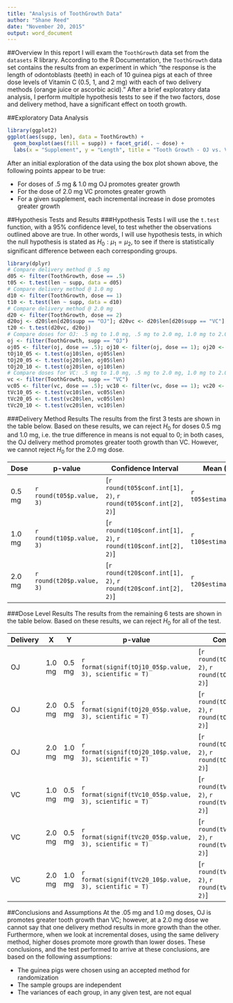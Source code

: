 ```yaml
---
title: "Analysis of ToothGrowth Data"
author: "Shane Reed"
date: "November 20, 2015"
output: word_document
---
```


<style type="text/css">
.table {
    width: 60%;
}
</style>

##Overview
In this report I will exam the `ToothGrowth` data set from the `datasets` R library. According to the R Documentation, the `ToothGrowth` data set contains the results from an experiment in which "the response is the length of odontoblasts (teeth) in each of 10 guinea pigs at each of three dose levels of Vitamin C (0.5, 1, and 2 mg) with each of two delivery methods (orange juice or ascorbic acid)." After a brief exploratory data analysis, I perform multiple hypothesis tests to see if the two factors, dose and delivery method, have a significant effect on tooth growth.

##Exploratory Data Analysis
```r
library(ggplot2)
ggplot(aes(supp, len), data = ToothGrowth) + 
  geom_boxplot(aes(fill = supp)) + facet_grid(. ~ dose) + 
  labs(x = "Supplement", y = "Length", title = "Tooth Growth - OJ vs. VC by Dose")
```

After an initial exploration of the data using the box plot shown above, the following points appear to be true:

* For doses of .5 mg & 1.0 mg OJ promotes greater growth
* For the dose of 2.0 mg VC promotes greater growth
* For a given supplement, each incremental increase in dose promotes greater growth

##Hypothesis Tests and Results
###Hypothesis Tests
I will use the `t.test` function, with a 95% confidence level, to test whether the observations outlined above are true. In other words, I will use hypothesis tests, in which the null hypothesis is stated as $H_0: \mu_1 = \mu_2$, to see if there is statistically significant difference between each corresponding groups.
```r
library(dplyr)
# Compare delivery method @ .5 mg
d05 <- filter(ToothGrowth, dose == .5)
t05 <- t.test(len ~ supp, data = d05)
# Compare delivery method @ 1.0 mg
d10 <- filter(ToothGrowth, dose == 1)
t10 <- t.test(len ~ supp, data = d10)
# Compare delivery method @ 2.0 mg
d20 <- filter(ToothGrowth, dose == 2)
d20oj <- d20$len[d20$supp == "OJ"]; d20vc <- d20$len[d20$supp == "VC"]
t20 <- t.test(d20vc, d20oj)
# Compare doses for OJ: .5 mg to 1.0 mg, .5 mg to 2.0 mg, 1.0 mg to 2.0 mg
oj <- filter(ToothGrowth, supp == "OJ")
oj05 <- filter(oj, dose == .5); oj10 <- filter(oj, dose == 1); oj20 <- filter(oj, dose == 2)
tOj10_05 <- t.test(oj10$len, oj05$len)
tOj20_05 <- t.test(oj20$len, oj05$len)
tOj20_10 <- t.test(oj20$len, oj10$len)
# Compare doses for VC: .5 mg to 1.0 mg, .5 mg to 2.0 mg, 1.0 mg to 2.0 mg
vc <- filter(ToothGrowth, supp == "VC")
vc05 <- filter(vc, dose == .5); vc10 <- filter(vc, dose == 1); vc20 <- filter(vc, dose == 2)
tVc10_05 <- t.test(vc10$len, vc05$len)
tVc20_05 <- t.test(vc20$len, vc05$len)
tVc20_10 <- t.test(vc20$len, vc10$len)
```

###Delivery Method Results
The results from the first 3 tests are shown in the table below. Based on these results, we can reject $H_0$ for doses 0.5 mg and 1.0 mg, i.e. the true difference in means is not equal to 0; in both cases, the OJ delivery method promotes greater tooth growth than VC. However, we cannot reject $H_0$ for the 2.0 mg dose.

Dose|p-value|Confidence Interval|Mean (OJ)|Mean (VC)
---|---|---|---|---
0.5 mg|`r round(t05$p.value, 3)`|[`r round(t05$conf.int[1], 2)`, `r round(t05$conf.int[2], 2)`]|`r t05$estimate[[1]]`|`r t05$estimate[[2]]`
1.0 mg|`r round(t10$p.value, 3)`|[`r round(t10$conf.int[1], 2)`, `r round(t10$conf.int[2], 2)`]|`r t10$estimate[[1]]`|`r t10$estimate[[2]]`
2.0 mg|`r round(t20$p.value, 3)`|[`r round(t20$conf.int[1], 2)`, `r round(t20$conf.int[2], 2)`]|`r t20$estimate[[1]]`|`r t20$estimate[[2]]`

###Dose Level Results
The results from the remaining 6 tests are shown in the table below. Based on these results, we can reject $H_0$ for all of the test. 

Delivery|X|Y|p-value|Confidence Interval|Mean (X)|Mean (y)
---|---|---|---|---|---|---
OJ|1.0 mg|0.5 mg|`r format(signif(tOj10_05$p.value, 3), scientific = T)`|[`r round(tOj10_05$conf.int[1], 2)`, `r round(tOj10_05$conf.int[2], 2)`]|`r tOj10_05$estimate[[1]]`|`r tOj10_05$estimate[[2]]`
OJ|2.0 mg|0.5 mg|`r format(signif(tOj20_05$p.value, 3), scientific = T)`|[`r round(tOj20_05$conf.int[1], 2)`, `r round(tOj20_05$conf.int[2], 2)`]|`r tOj20_05$estimate[[1]]`|`r tOj20_05$estimate[[2]]`
OJ|2.0 mg|1.0 mg|`r format(signif(tOj20_10$p.value, 3), scientific = T)`|[`r round(tOj20_10$conf.int[1], 2)`, `r round(tOj20_10$conf.int[2], 2)`]|`r tOj20_10$estimate[[1]]`|`r tOj20_10$estimate[[2]]`
VC|1.0 mg|0.5 mg|`r format(signif(tVc10_05$p.value, 3), scientific = T)`|[`r round(tVc10_05$conf.int[1], 2)`, `r round(tVc10_05$conf.int[2], 2)`]|`r tVc10_05$estimate[[1]]`|`r tVc10_05$estimate[[2]]`
VC|2.0 mg|0.5 mg|`r format(signif(tVc20_05$p.value, 3), scientific = T)`|[`r round(tVc20_05$conf.int[1], 2)`, `r round(tVc20_05$conf.int[2], 2)`]|`r tVc20_05$estimate[[1]]`|`r tVc20_05$estimate[[2]]`
VC|2.0 mg|1.0 mg|`r format(signif(tVc20_10$p.value, 3), scientific = T)`|[`r round(tVc20_10$conf.int[1], 2)`, `r round(tVc20_10$conf.int[2], 2)`]|`r tVc20_10$estimate[[1]]`|`r tVc20_10$estimate[[2]]`

##Conclusions and Assumptions
At the .05 mg and 1.0 mg doses, OJ is promotes greater tooth growth than VC; however, at a 2.0 mg dose we cannot say that one delivery method results in more growth than the other.  Furthermore, when we look at incremental doses, using the same delivery method, higher doses promote more growth than lower doses.  These conclusions, and the test performed to arrive at these conclusions, are based on the following assumptions:

* The guinea pigs were chosen using an accepted method for randomization
* The sample groups are independent
* The variances of each group, in any given test, are not equal
